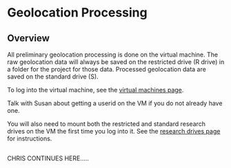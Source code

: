 # Geolocation Processing


## Overview

All preliminary geolocation processing is done on the virtual machine.  The raw geolocation data will always be saved on the restricted drive (R drive) in a folder for the project for those data.   Processed geolocation data are saved on the standard drive (S).


To log into the virtual machine, see the [virtual machines page](virtual_machines.qmd).

Talk with Susan about getting a userid on the VM if you do not already have one.

You will also need to mount both the restricted and standard research drives on the VM the first time you log into it.  See the [research drives page](research_drives.qmd) for instructions.



## 
CHRIS CONTINUES HERE.....